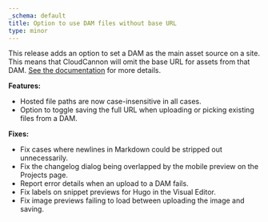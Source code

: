```yaml
---
_schema: default
title: Option to use DAM files without base URL
type: minor
---
```

This release adds an option to set a DAM as the main asset source on a site. This means that CloudCannon will omit the base URL for assets from that DAM.&nbsp;[See the documentation](/documentation/articles/managing-your-main-asset-source/) for more details.

**Features:**

* Hosted file paths are now case-insensitive in all cases.
* Option to toggle saving the full URL when uploading or picking existing files from a DAM.

**Fixes:**

* Fix cases where newlines in Markdown could be stripped out unnecessarily.
* Fix the changelog dialog being overlapped by the mobile preview on the Projects page.
* Report error details when an upload to a DAM fails.
* Fix labels on snippet previews for Hugo in the Visual Editor.
* Fix image previews failing to load between uploading the image and saving.